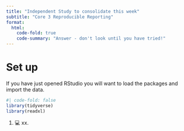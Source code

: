 ```yaml
---
title: "Independent Study to consolidate this week"
subtitle: "Core 3 Reproducible Reporting"
format:
  html:
    code-fold: true
    code-summary: "Answer - don't look until you have tried!"
---
```


# Set up

If you have just opened RStudio you will want to load the packages and import the data.

```r
#| code-fold: false
library(tidyverse)
library(readxl)
```

1.  💻 xx.

```r

 
```
